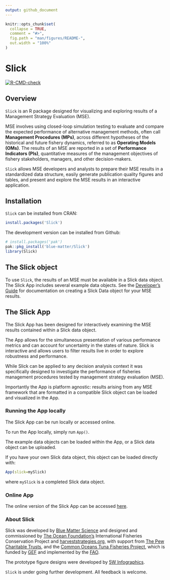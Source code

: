 ```yaml
---
output: github_document
---
```


<!-- README.md is generated from README.Rmd. Please edit that file -->

```r
knitr::opts_chunk$set(
  collapse = TRUE,
  comment = "#>",
  fig.path = "man/figures/README-",
  out.width = "100%"
)
```

# Slick

<!-- badges: start -->

<!-- [![CRAN status](https://www.r-pkg.org/badges/version/Slick)](https://CRAN.R-project.org/package=Slick) -->
[![R-CMD-check](https://github.com/Blue-Matter/Slick/actions/workflows/R-CMD-check.yaml/badge.svg)](https://github.com/Blue-Matter/Slick/actions/workflows/R-CMD-check.yaml)
<!-- badges: end -->

## Overview

`Slick` is an R package designed for visualizing and exploring results of a Management Strategy Evaluation (MSE).

MSE involves using closed-loop simulation testing to evaluate and compare the expected performance of alternative management methods, often call **Management Procedures (MPs)**, across different hypotheses of the historical and future fishery dynamics, referred to as **Operating Models (OMs)**. The results of an MSE are reported in a set of **Performance Indicators (PIs)**, quantitative measures of the management objectives of fishery stakeholders, managers, and other decision-makers.

`Slick` allows MSE developers and analysts to prepare their MSE results in a standardized data structure, easily generate publication quality figures and tables, and present and explore the MSE results in an interactive application. 

## Installation

`Slick` can be installed from CRAN:
```r
install.packages('Slick')
```
The development version can be installed from Github:

```r
# install.packages('pak')
pak::pkg_install('blue-matter/Slick')
library(Slick)
```

## The Slick object

To use `Slick`, the results of an MSE must be available in a Slick data object. The Slick App includes several example data objects. See the [Developer's Guide](articles/DevelopersGuide.html) for documentation on creating a Slick Data object for your MSE results.

## The Slick App

The Slick App has been designed for interactively examining the MSE results contained within a Slick data object. 

The App allows for the simultaneous presentation of various performance metrics and can account for uncertainty in the states of nature. Slick is interactive and allows users to filter results live in order to explore robustness and performance.

While Slick can be applied to any decision analysis context it was specifically designed to investigate the performance of fisheries management procedures tested by management strategy evaluation (MSE).

Importantly the App is platform agnostic: results arising from any MSE framework that are formatted in a compatible Slick object can be loaded and visualized in the App.

### Running the App locally
The Slick App can be run locally or accessed online.

To run the App locally, simply run `App()`.

The example data objects can be loaded within the App, or a Slick data object can be uploaded.

If you have your own Slick data object, this object can be loaded directly with:

```r
App(slick=mySlick)
```
where `mySlick` is a completed Slick data object.

### Online App
The online version of the Slick App can be accessed [here](https://shiny.bluematterscience.com/app/slick).


### About Slick
Slick was developed by [Blue Matter Science](bluematterscience.com) and designed and commissioned by [The Ocean Foundation's](https://oceanfdn.org/) International Fisheries Conservation Project and [harveststrategies.org](www.harveststrategies.org), with support from [The Pew Charitable Trusts](https://www.pew.org/en/), and the [Common Oceans Tuna Fisheries Project](https://www.fao.org/in-action/commonoceans/what-we-do/tuna-fisheries/en/), which is funded by [GEF](https://www.thegef.org/what-we-do/topics/areas-beyond-national-jurisdiction) and implemented by the [FAO](https://www.fao.org/in-action/commonoceans/en/).

The prototype figure designs were developed by [5W Infographics](https://www.5wgraphics.com/).

`Slick` is under going further development. All feedback is welcome. 


